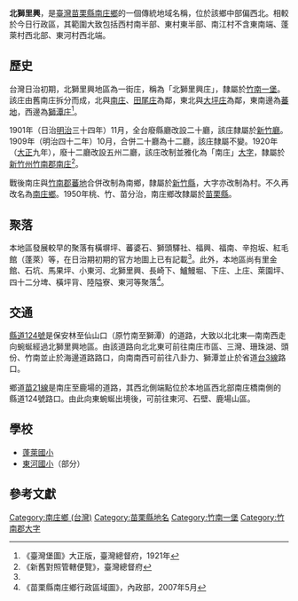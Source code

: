{{noteTA　
|1 = zh-cn:庄; zh-hk:庄; zh-tw:庄;
}}
'''北獅里興'''，是[[臺灣|臺灣]][[苗栗縣|苗栗縣]][[南庄鄉_(臺灣)|南庄鄉]]的一個傳統地域名稱，位於該鄉中部偏西北。相較於今日行政區，其範圍大致包括西村南半部、東村東半部、南江村不含東南端、蓬萊村西北部、東河村西北端。

==歷史==
台灣日治初期，北獅里興地區為一街庄，稱為「北獅里興庄」，隸屬於[[竹南一堡|竹南一堡]]。該庄由舊南庄拆分而成，北與[[南庄_(大字)|南庄]]、[[田尾_(苗栗縣)|田尾庄]]為鄰，東北與[[大坪_(新竹縣北埔鄉)|大坪庄]]為鄰，東南邊為[[蕃地_(竹南郡)|蕃地]]，西邊為[[獅潭庄|獅潭庄]]<ref name="臺灣堡圖">《臺灣堡圖》大正版，臺灣總督府，1921年</ref>。

1901年（日治[[明治|明治]]三十四年）11月，全台廢縣廳改設二十廳，該庄隸屬於[[新竹廳|新竹廳]]。1909年（明治四十二年）10月，合併二十廳為十二廳，該庄隸屬不變。1920年（[[大正|大正]]九年），廢十二廳改設五州二廳，該庄改制並雅化為「南庄」[[大字|大字]]，隸屬於[[新竹州|新竹州]][[竹南郡|竹南郡]][[南庄_(竹南郡)|南庄]]<ref>《新舊對照管轄便覽》，臺灣總督府</ref>。

戰後南庄與[[蕃地_(竹南郡)|竹南郡蕃地]]合併改制為南鄉，隸屬於[[新竹縣|新竹縣]]，大字亦改制為村。不久再改名為[[南庄鄉_(台灣)|南庄鄉]]。1950年桃、竹、苗分治，南庄鄉改隸屬於[[苗栗縣|苗栗縣]]。

==聚落==
本地區發展較早的聚落有橫塀坪、蕃婆石、獅頭驛社、福興、福南、辛抱坂、紅毛館（蓬萊）等，在日治期初期的官方地圖上已有記載<ref name="臺灣堡圖"/>。此外，本地區尚有里金館、石坑、馬果坪、小東河、北獅里興、長崎下、鱸鰻堀、下庄、上庄、萊園坪、四十二分埤、橫坪背、陸隘寮、東河等聚落<ref>《苗栗縣南庄鄉行政區域圖》，內政部，2007年5月</ref>。

==交通==
[[縣道124號|縣道124號]]是保安林至仙山口（原竹南至獅潭）的道路，大致以北北東—南南西走向蜿蜒經過北獅里興地區。由該道路向北北東可前往南庄市區、三灣、珊珠湖、頭份、竹南並止於海邊道路路口，向南南西可前往八卦力、獅潭並止於省道[[台3線|台3線]]路口。

鄉道[[苗21線|苗21線]]是南庄至鹿場的道路，其西北側端點位於本地區西北部南庄橋南側的縣道124號路口。由此向東蜿蜒出境後，可前往東河、石壁、鹿場山區。

==學校==
* [[蓬萊國小|蓬萊國小]]
* [[東河國小|東河國小]]（部分）

==參考文獻==
{{reflist}}

{{竹南郡}}

[[Category:南庄鄉_(台灣)|Category:南庄鄉 (台灣)]]
[[Category:苗栗縣地名|Category:苗栗縣地名]]
[[Category:竹南一堡|Category:竹南一堡]]
[[Category:竹南郡大字|Category:竹南郡大字]]